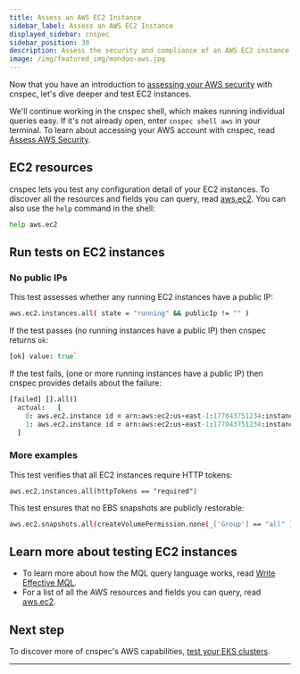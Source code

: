 ```yaml
---
title: Assess an AWS EC2 Instance
sidebar_label: Assess an AWS EC2 Instance
displayed_sidebar: cnspec
sidebar_position: 30
description: Assess the security and compliance of an AWS EC2 instance
image: /img/featured_img/mondoo-aws.jpg
---
```


Now that you have an introduction to [assessing your AWS security](/cnspec/cloud/aws/account/) with cnspec, let's dive deeper and test EC2 instances.

We'll continue working in the cnspec shell, which makes running individual queries easy. If it's not already open, enter `cnspec shell aws` in your terminal. To learn about accessing your AWS account with cnspec, read [Assess AWS Security](/cnspec/cloud/aws).

## EC2 resources

cnspec lets you test any configuration detail of your EC2 instances. To discover all the resources and fields you can query, read [aws.ec2](/mql/resources/aws-pack/aws.ec2/). You can also use the `help` command in the shell:

```bash
help aws.ec2
```

## Run tests on EC2 instances

### No public IPs

This test assesses whether any running EC2 instances have a public IP:

```bash
aws.ec2.instances.all( state = "running" && publicIp != "" )
```

If the test passes (no running instances have a public IP) then cnspec returns `ok`:

```coffeescript
[ok] value: true`
```

If the test fails, (one or more running instances have a public IP) then cnspec provides details about the failure:

```coffeescript
[failed] [].all()
  actual:   [
    0: aws.ec2.instance id = arn:aws:ec2:us-east-1:177043751234:instance/i-0fde6c8e0210b7i26
    1: aws.ec2.instance id = arn:aws:ec2:us-east-1:177043751234:instance/i-01d9ac4d064722qa4
  ]
```

### More examples

This test verifies that all EC2 instances require HTTP tokens:

```
aws.ec2.instances.all(httpTokens == "required")
```

This test ensures that no EBS snapshots are publicly restorable:

```bash
aws.ec2.snapshots.all(createVolumePermission.none(_['Group'] == "all" ))
```

## Learn more about testing EC2 instances

- To learn more about how the MQL query language works, read [Write Effective MQL](/mql/mql.write/).
- For a list of all the AWS resources and fields you can query, read [aws.ec2](/mql/resources/aws-pack/aws.ec2/).

## Next step

To discover more of cnspec's AWS capabilities, [test your EKS clusters](/cnspec/cloud/aws/eks/).

---
